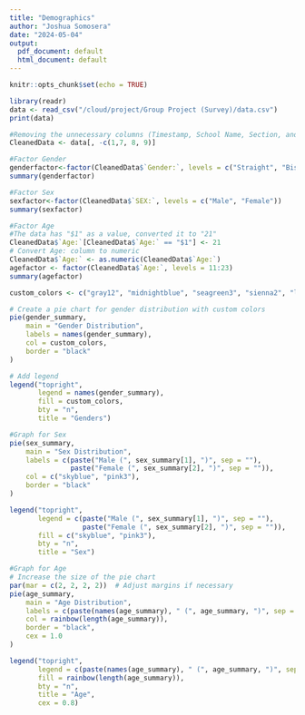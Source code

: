 ```yaml
---
title: "Demographics"
author: "Joshua Somosera"
date: "2024-05-04"
output:
  pdf_document: default
  html_document: default
---
```


```r
knitr::opts_chunk$set(echo = TRUE)
```


```r
library(readr)
data <- read_csv("/cloud/project/Group Project (Survey)/data.csv")
print(data)
```

```r
#Removing the unnecessary columns (Timestamp, School Name, Section, and Course)
CleanedData <- data[, -c(1,7, 8, 9)]
```

```r

#Factor Gender
genderfactor<-factor(CleanedData$`Gender:`, levels = c("Straight", "Bisexual","Gay","Lesbian","Transgender","Non-binary/non-conforming","Prefer Not to Say"))
summary(genderfactor)
```


```r
#Factor Sex
sexfactor<-factor(CleanedData$`SEX:`, levels = c("Male", "Female"))
summary(sexfactor)
```


```r
#Factor Age 
#The data has "$1" as a value, converted it to "21"
CleanedData$`Age:`[CleanedData$`Age:` == "$1"] <- 21
# Convert Age: column to numeric
CleanedData$`Age:` <- as.numeric(CleanedData$`Age:`)
agefactor <- factor(CleanedData$`Age:`, levels = 11:23)
summary(agefactor)

```


```r
custom_colors <- c("gray12", "midnightblue", "seagreen3", "sienna2", "lightpink2", "blue", "lightgoldenrod1")

# Create a pie chart for gender distribution with custom colors
pie(gender_summary, 
    main = "Gender Distribution", 
    labels = names(gender_summary),
    col = custom_colors,
    border = "black"
)

# Add legend
legend("topright", 
       legend = names(gender_summary),
       fill = custom_colors,
       bty = "n",
       title = "Genders")
```

```r

#Graph for Sex
pie(sex_summary, 
    main = "Sex Distribution", 
    labels = c(paste("Male (", sex_summary[1], ")", sep = ""), 
               paste("Female (", sex_summary[2], ")", sep = "")),
    col = c("skyblue", "pink3"),
    border = "black"
)

legend("topright", 
       legend = c(paste("Male (", sex_summary[1], ")", sep = ""), 
                  paste("Female (", sex_summary[2], ")", sep = "")),
       fill = c("skyblue", "pink3"),
       bty = "n",
       title = "Sex")
```

```r
#Graph for Age
# Increase the size of the pie chart
par(mar = c(2, 2, 2, 2))  # Adjust margins if necessary
pie(age_summary, 
    main = "Age Distribution", 
    labels = c(paste(names(age_summary), " (", age_summary, ")", sep = "")),
    col = rainbow(length(age_summary)),
    border = "black",
    cex = 1.0 
)

legend("topright", 
       legend = c(paste(names(age_summary), " (", age_summary, ")", sep = "")),
       fill = rainbow(length(age_summary)),
       bty = "n",
       title = "Age",
       cex = 0.8)


```
